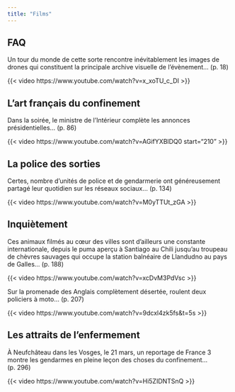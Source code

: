 ```yaml
---
title: "Films"
---
```


## FAQ

Un tour du monde de cette sorte rencontre inévitablement les images de drones qui constituent la principale archive visuelle de l'évènement... (p. 18)

{{< video https://www.youtube.com/watch?v=x_xoTU_c_DI >}}

## L'art français du confinement

Dans la soirée, le ministre de l'Intérieur complète les annonces présidentielles... (p. 86)

{{< video https://www.youtube.com/watch?v=AGifYXBlDQ0 start="210" >}}

## La police des sorties

Certes, nombre d'unités de police et de gendarmerie ont généreusement partagé leur quotidien sur les réseaux sociaux... (p. 134)

{{< video https://www.youtube.com/watch?v=M0yTTUt_zGA >}}

## Inquiètement

Ces animaux filmés au cœur des villes sont d'ailleurs une constante internationale, depuis 
le puma aperçu à Santiago au Chili jusqu'au troupeau de chèvres sauvages qui occupe la station balnéaire de Llandudno au pays de Galles... (p. 188)

{{< video https://www.youtube.com/watch?v=xcDvM3PdVsc >}}

Sur la promenade des Anglais complètement désertée, roulent deux policiers à moto... (p. 207)

{{< video https://www.youtube.com/watch?v=9dcxl4zk5fs&t=5s >}}

## Les attraits de l'enfermement

À Neufchâteau dans les Vosges, le 21 mars, un reportage de France 3 montre les gendarmes en pleine leçon des choses du confinement... (p. 296)

{{< video https://www.youtube.com/watch?v=Hi5ZIDNTSnQ >}}
